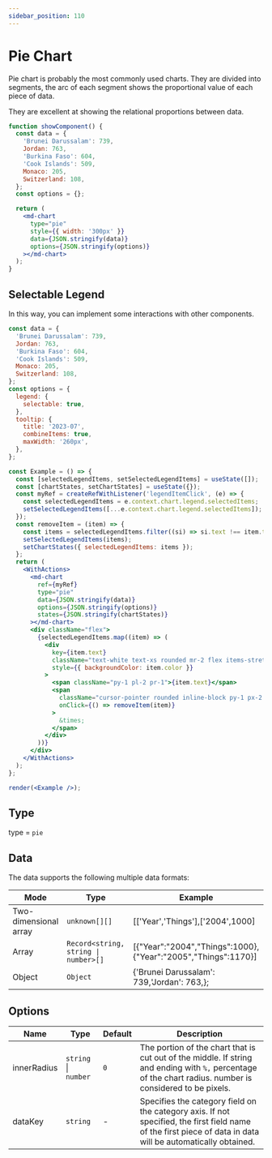 ```yaml
---
sidebar_position: 110
---
```


# Pie Chart

Pie chart is probably the most commonly used charts. They are divided into segments, the arc of each segment shows the proportional value of each piece of data.

They are excellent at showing the relational proportions between data.

```jsx live
function showComponent() {
  const data = {
    'Brunei Darussalam': 739,
    Jordan: 763,
    'Burkina Faso': 604,
    'Cook Islands': 509,
    Monaco: 205,
    Switzerland: 108,
  };
  const options = {};

  return (
    <md-chart
      type="pie"
      style={{ width: '300px' }}
      data={JSON.stringify(data)}
      options={JSON.stringify(options)}
    ></md-chart>
  );
}
```

## Selectable Legend

In this way, you can implement some interactions with other components.

```jsx live noInline
const data = {
  'Brunei Darussalam': 739,
  Jordan: 763,
  'Burkina Faso': 604,
  'Cook Islands': 509,
  Monaco: 205,
  Switzerland: 108,
};
const options = {
  legend: {
    selectable: true,
  },
  tooltip: {
    title: '2023-07',
    combineItems: true,
    maxWidth: '260px',
  },
};

const Example = () => {
  const [selectedLegendItems, setSelectedLegendItems] = useState([]);
  const [chartStates, setChartStates] = useState({});
  const myRef = createRefWithListener('legendItemClick', (e) => {
    const selectedLegendItems = e.context.chart.legend.selectedItems;
    setSelectedLegendItems([...e.context.chart.legend.selectedItems]);
  });
  const removeItem = (item) => {
    const items = selectedLegendItems.filter((si) => si.text !== item.text);
    setSelectedLegendItems(items);
    setChartStates({ selectedLegendItems: items });
  };
  return (
    <WithActions>
      <md-chart
        ref={myRef}
        type="pie"
        data={JSON.stringify(data)}
        options={JSON.stringify(options)}
        states={JSON.stringify(chartStates)}
      ></md-chart>
      <div className="flex">
        {selectedLegendItems.map((item) => (
          <div
            key={item.text}
            className="text-white text-xs rounded mr-2 flex items-stretch"
            style={{ backgroundColor: item.color }}
          >
            <span className="py-1 pl-2 pr-1">{item.text}</span>
            <span
              className="cursor-pointer rounded inline-block py-1 px-2 hover:bg-gray-700/50"
              onClick={() => removeItem(item)}
            >
              &times;
            </span>
          </div>
        ))}
      </div>
    </WithActions>
  );
};

render(<Example />);
```

## Type

type = `pie`

## Data

The data supports the following multiple data formats:

| Mode                  | Type                                 | Example                                                       |
| --------------------- | ------------------------------------ | ------------------------------------------------------------- |
| Two-dimensional array | `unknown[][]`                        | [['Year','Things'],['2004',1000]                              |
| Array                 | `Record<string, string \| number>[]` | [{"Year":"2004","Things":1000},{"Year":"2005","Things":1170}] |
| Object                | `Object `                            | {'Brunei Darussalam': 739,'Jordan': 763,};                    |

## Options

| Name        | Type                 | Default | Description                                                                                                                                                  |
| ----------- | -------------------- | ------- | ------------------------------------------------------------------------------------------------------------------------------------------------------------ |
| innerRadius | `string` \| `number` | `0`     | The portion of the chart that is cut out of the middle. If string and ending with `%,` percentage of the chart radius. number is considered to be pixels.    |
| dataKey     | `string`             | -       | Specifies the category field on the category axis. If not specified, the first field name of the first piece of data in data will be automatically obtained. |



